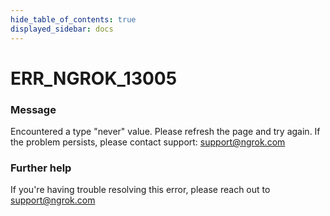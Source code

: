 ```yaml
---
hide_table_of_contents: true
displayed_sidebar: docs
---
```



# ERR_NGROK_13005

### Message

Encountered a type "never" value. Please refresh the page and try again. If the problem persists, please contact support: support@ngrok.com

<ErrorDetails error="err_ngrok_13005" />

### Further help

If you're having trouble resolving this error, please reach out to [support@ngrok.com](mailto:support@ngrok.com?subject=Help%20with%20ERR_NGROK_13005)
